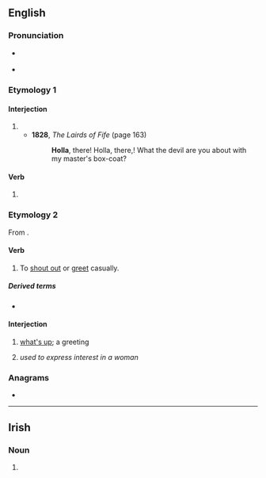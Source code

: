 {{also|hollá|hòlla|höllä}}
==English==

===Pronunciation===
* {{a|UK}} {{IPA|en|/ˈhɒlə/}}
* {{a|US}} {{IPA|en|/ˈhɑlə/}}

===Etymology 1===

====Interjection====
{{en-interj}}

# {{alternative form of|en|hollo}}
#* '''1828''', ''The Lairds of Fife'' (page 163)
#*: '''Holla''', there! Holla, there,! What the devil are you about with my master's box-coat?

====Verb====
{{en-verb}}

# {{alternative form of|en|hollo}}

===Etymology 2===
From {{m|en|holler}}.

====Verb====
{{en-verb}}

# {{lb|en|colloquial}} To [[shout out]] or [[greet]] casually.

=====Derived terms=====
* {{l|en|holla at}}

====Interjection====
{{en-interj}}

# {{lb|en|colloquial}} [[what's up]]; a greeting
# {{lb|en|AAVE}} ''used to express interest in a woman''

===Anagrams===
* {{anagrams|en|a=ahllo|hallo}}

----

==Irish==

===Noun===
{{head|ga|mutated noun}}

# {{h-prothesis of|ga|olla}}